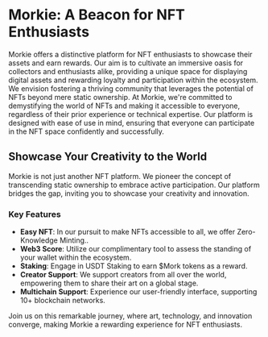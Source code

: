 # Morkie: A Beacon for NFT Enthusiasts

Morkie offers a distinctive platform for NFT enthusiasts to showcase their assets and earn rewards. Our aim is to cultivate an immersive oasis for collectors and enthusiasts alike, providing a unique space for displaying digital assets and rewarding loyalty and participation within the ecosystem. We envision fostering a thriving community that leverages the potential of NFTs beyond mere static ownership.
At Morkie, we're committed to demystifying the world of NFTs and making it accessible to everyone, regardless of their prior experience or technical expertise. Our platform is designed with ease of use in mind, ensuring that everyone can participate in the NFT space confidently and successfully.

## Showcase Your Creativity to the World

Morkie is not just another NFT platform. We pioneer the concept of transcending static ownership to embrace active participation. Our platform bridges the gap, inviting you to showcase your creativity and innovation.

### Key Features

- **Easy NFT**: In our pursuit to make NFTs accessible to all, we offer Zero-Knowledge Minting..
- **Web3 Score**: Utilize our complimentary tool to assess the standing of your wallet within the ecosystem.
- **Staking**: Engage in USDT Staking to earn $Mork tokens as a reward.
- **Creator Support**: We support creators from all over the world, empowering them to share their art on a global stage.
- **Multichain Support**: Experience our user-friendly interface, supporting 10+ blockchain networks.

Join us on this remarkable journey, where art, technology, and innovation converge, making Morkie a rewarding experience for NFT enthusiasts.

